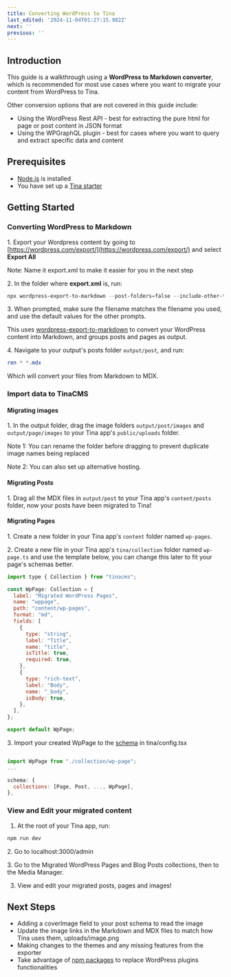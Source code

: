 ```yaml
---
title: Converting WordPress to Tina
last_edited: '2024-11-04T01:27:15.982Z'
next: ''
previous: ''
---
```


## Introduction

This guide is a walkthrough using a **WordPress to Markdown converter**, which is recommended for most use cases where you want to migrate your content from WordPress to Tina.

Other conversion options that are not covered in this guide include:

* Using the WordPress Rest API - best for extracting the pure html for page or post content in JSON format
* Using the WPGraphQL plugin - best for cases where you want to query and extract specific data and content

## Prerequisites

* [Node.js](https://nodejs.org/) is installed
* You have set up a [Tina starter](https://tina.io/docs/introduction/using-starter)

## Getting Started

### Converting WordPress to Markdown

1\. Export your Wordpress content by going to [https://wordpress.com/export/](https://wordpress.com/export/) and select **Export All**

Note: Name it export.xml to make it easier for you in the next step

2\. In the folder where **export.xml** is, run:

```powershell
npx wordpress-export-to-markdown --post-folders=false --include-other-types=true
```

3\. When prompted, make sure the filename matches the filename you used, and use the default values for the other prompts.

This uses [wordpress-export-to-markdown](https://github.com/lonekorean/wordpress-export-to-markdown) to convert your WordPress content into Markdown, and groups posts and pages as output.

4\. Navigate to your output's posts folder `output/post`, and run:

```powershell
ren * *.mdx
```

Which will convert your files from Markdown to MDX.

### Import data to TinaCMS

#### Migrating images

1\. In the output folder, drag the image folders `output/post/images` and `output/page/images` to your Tina app's `public/uploads` folder.

Note 1: You can rename the folder before dragging to prevent duplicate image names being replaced

Note 2: You can also set up alternative hosting.

#### Migrating Posts

1\. Drag all the MDX files in `output/post` to your Tina app's `content/posts` folder, now your posts have been migrated to Tina!

#### Migrating Pages

<WarningCallout body="If you are having trouble with this step, feel free to contact a developer for assistance in the chat, or through one of our community channels." />

1\. Create a new folder in your Tina app's `content` folder named `wp-pages`.

2\. Create a new file in your Tina app's `tina/collection` folder named `wp-page.ts` and use the template below, you can change this later to fit your page's schemas better.

```javascript
import type { Collection } from "tinacms";

const WpPage: Collection = {
  label: "Migrated WordPress Pages",
  name: "wppage",
  path: "content/wp-pages",
  format: "md",
  fields: [
    {
      type: "string",
      label: "Title",
      name: "title",
      isTitle: true,
      required: true,
    },
    {
      type: "rich-text",
      label: "Body",
      name: "_body",
      isBody: true,
    },
  ],
};

export default WpPage;

```

3\. Import your created WpPage to the [schema](https://tina.io/docs/reference/schema) in tina/config.tsx

```javascript

import WpPage from "./collection/wp-page";
...

schema: {
  collections: [Page, Post, ..., WpPage],
},
```

### View and Edit your migrated content

1. At the root of your Tina app, run:

```powershell
npm run dev
```

2\. Go to localhost:3000/admin

3\. Go to the Migrated WordPress Pages and Blog Posts collections, then to the Media Manager.

3. View and edit your migrated posts, pages and images!

## Next Steps

* Adding a coverImage field to your post schema to read the image
* Update the image links in the Markdown and MDX files to match how Tina uses them, uploads/image.png
* Making changes to the themes and any missing features from the exporter
* Take advantage of [npm packages](https://www.npmjs.com/) to replace WordPress plugins functionalities
